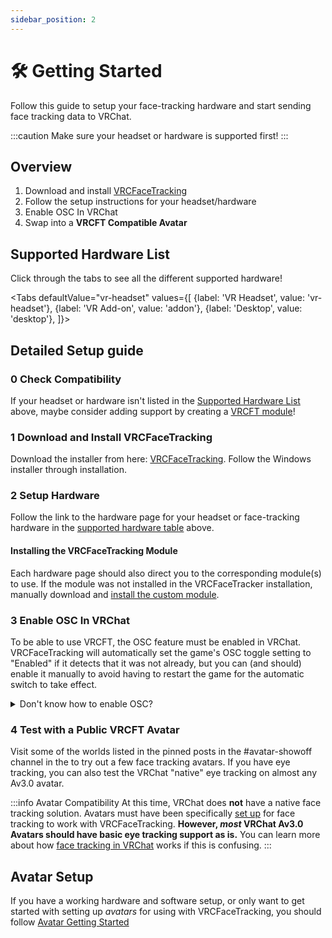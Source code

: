 ```yaml
---
sidebar_position: 2
---
```


# 🛠️ Getting Started


Follow this guide to setup your face-tracking hardware and start sending face tracking data to VRChat.

:::caution
Make sure your headset or hardware is supported first!
:::

## Overview

1. Download and install [VRCFaceTracking](../vrcft-software/vrcft.mdx)
2. Follow the setup instructions for your headset/hardware
3. Enable OSC In VRChat
4. Swap into a **VRCFT Compatible Avatar**

## Supported Hardware List

Click through the tabs to see all the different supported hardware!


<Tabs
  defaultValue="vr-headset"
  values={[
    {label: 'VR Headset', value: 'vr-headset'},
    {label: 'VR Add-on', value: 'addon'},
    {label: 'Desktop', value: 'desktop'},
  ]}>
  <TabItem value="vr-headset">
    <HardwareTableVR/>
  </TabItem>
  <TabItem value="addon">
    <HardwareTableAddon/>
  </TabItem>
  <TabItem value="desktop">
    <HardwareTableDesktop/>
  </TabItem>
</Tabs>

## Detailed Setup guide

### 0️ Check Compatibility

If your headset or hardware isn't listed in the [Supported Hardware List](#supported-hardware-list) above, maybe consider adding support by creating a [VRCFT module](../vrcft-software/modules/modules.mdx)!

### 1️ Download and Install VRCFaceTracking

Download the installer from here: [VRCFaceTracking](../vrcft-software/vrcft.mdx).
Follow the Windows installer through installation.

### 2️ Setup Hardware

Follow the link to the hardware page for your headset or face-tracking hardware in the [supported hardware table](#supported-hardware-list) above.

#### Installing the VRCFaceTracking Module

Each hardware page should also direct you to the corresponding module(s) to use.
If the module was not installed in the VRCFaceTracker installation, manually download and [install the custom module](../vrcft-software/modules/).

### 3️ Enable OSC In VRChat

To be able to use VRCFT, the OSC feature must be enabled in VRChat.
VRCFaceTracking will automatically set the game's OSC toggle setting to "Enabled" if it detects that it was not already, but you can (and should) enable it manually to avoid having to restart the game for the automatic switch to take effect.

<details>
  <summary>Don't know how to enable OSC?</summary>
  <div>
    <div>
      <ol>
        <li> Open the in-game radial menu </li>
        <li> Navigate through "Options" ➡️ "OSC" </li>
        <li> Ensure that the "OSC Enabled" option is toggled on (white box towards the right) </li>
      </ol>
    </div>
    <br/>
    <img
      src={require('./img/vrc_osc_menu.png').default}
      alt="VRChat OSC Menu with OSC Enabled"
      style={{margin: "auto", display: "flex"}}
    />
  </div>
</details>

### 4️ Test with a Public VRCFT Avatar

Visit some of the worlds listed in the pinned posts in the <TextColor color="#5763ee">#avatar-showoff</TextColor> channel in the <CustomLink to="discord"/> to try out a few face tracking avatars.
If you have eye tracking, you can also test the VRChat "native" eye tracking on almost any Av3.0 avatar.

<!-- apparently this part still isn't clear to some people -->
:::info Avatar Compatibility
At this time, VRChat does **not** have a native face tracking solution.
Avatars must have been specifically [set up](#avatar-setup) for face tracking to work with VRCFaceTracking.
**However, *most* VRChat Av3.0 Avatars should have basic eye tracking support as is.**
You can learn more about how [face tracking in VRChat](../facetracking101/breakdown.mdx) works if this is confusing.
:::


<!-- ### 5️  -->

## Avatar Setup

If you have a working hardware and software setup, or only want to get started with setting up *avatars* for using with VRCFaceTracking, you should follow [Avatar Getting Started](category/avatar-setup)
